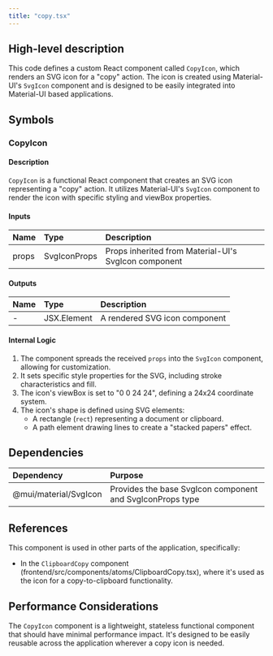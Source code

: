 ```yaml
---
title: "copy.tsx"
---
```


## High-level description
This code defines a custom React component called `CopyIcon`, which renders an SVG icon for a "copy" action. The icon is created using Material-UI's `SvgIcon` component and is designed to be easily integrated into Material-UI based applications.

## Symbols

### CopyIcon
#### Description
`CopyIcon` is a functional React component that creates an SVG icon representing a "copy" action. It utilizes Material-UI's `SvgIcon` component to render the icon with specific styling and viewBox properties.

#### Inputs
| Name | Type | Description |
|:-----|:-----|:------------|
| props | SvgIconProps | Props inherited from Material-UI's SvgIcon component |

#### Outputs
| Name | Type | Description |
|:-----|:-----|:------------|
| - | JSX.Element | A rendered SVG icon component |

#### Internal Logic
1. The component spreads the received `props` into the `SvgIcon` component, allowing for customization.
2. It sets specific style properties for the SVG, including stroke characteristics and fill.
3. The icon's viewBox is set to "0 0 24 24", defining a 24x24 coordinate system.
4. The icon's shape is defined using SVG elements:
   - A rectangle (`rect`) representing a document or clipboard.
   - A path element drawing lines to create a "stacked papers" effect.

## Dependencies
| Dependency | Purpose |
|:-----------|:--------|
| @mui/material/SvgIcon | Provides the base SvgIcon component and SvgIconProps type |

## References
This component is used in other parts of the application, specifically:
- In the `ClipboardCopy` component (frontend/src/components/atoms/ClipboardCopy.tsx), where it's used as the icon for a copy-to-clipboard functionality.

## Performance Considerations
The `CopyIcon` component is a lightweight, stateless functional component that should have minimal performance impact. It's designed to be easily reusable across the application wherever a copy icon is needed.